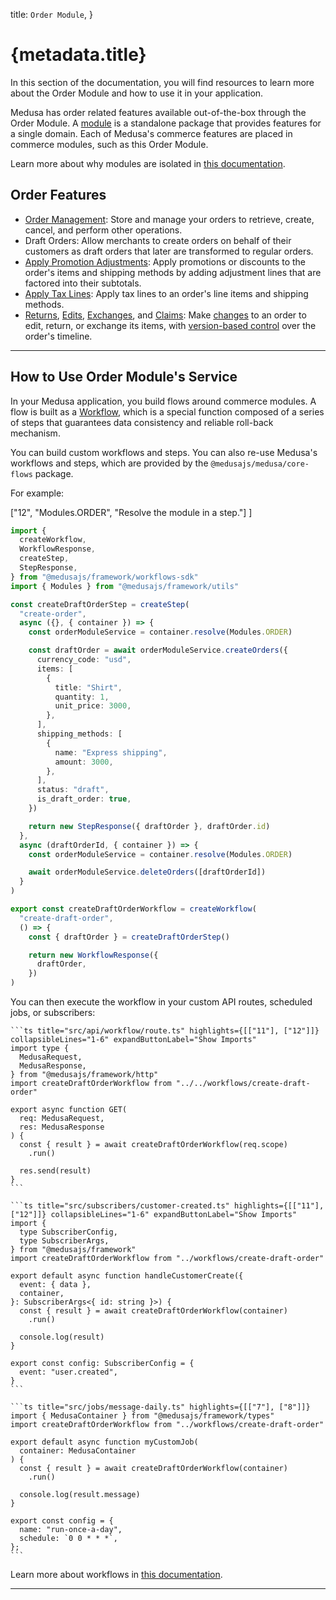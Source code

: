 
  title: `Order Module`,
}

# {metadata.title}

In this section of the documentation, you will find resources to learn more about the Order Module and how to use it in your application.

Medusa has order related features available out-of-the-box through the Order Module. A [module](!docs!/learn/fundamentals/modules) is a standalone package that provides features for a single domain. Each of Medusa's commerce features are placed in commerce modules, such as this Order Module.

<Note>

Learn more about why modules are isolated in [this documentation](!docs!/learn/fundamentals/modules/isolation).

</Note>

## Order Features

- [Order Management](./concepts/page.mdx): Store and manage your orders to retrieve, create, cancel, and perform other operations.
- Draft Orders: Allow merchants to create orders on behalf of their customers as draft orders that later are transformed to regular orders.
- [Apply Promotion Adjustments](./promotion-adjustments/page.mdx): Apply promotions or discounts to the order's items and shipping methods by adding adjustment lines that are factored into their subtotals.
- [Apply Tax Lines](./tax-lines/page.mdx): Apply tax lines to an order's line items and shipping methods.
- [Returns](./return/page.mdx), [Edits](./edit/page.mdx), [Exchanges](./exchange/page.mdx), and [Claims](./claim/page.mdx): Make [changes](./order-change/page.mdx) to an order to edit, return, or exchange its items, with [version-based control](./order-versioning/page.mdx) over the order's timeline.

---

## How to Use Order Module's Service

In your Medusa application, you build flows around commerce modules. A flow is built as a [Workflow](!docs!/learn/fundamentals/workflows), which is a special function composed of a series of steps that guarantees data consistency and reliable roll-back mechanism. 

You can build custom workflows and steps. You can also re-use Medusa's workflows and steps, which are provided by the `@medusajs/medusa/core-flows` package.

For example:

  ["12", "Modules.ORDER", "Resolve the module in a step."]
]

```ts title="src/workflows/create-draft-order.ts" highlights={highlights}
import { 
  createWorkflow, 
  WorkflowResponse,
  createStep,
  StepResponse,
} from "@medusajs/framework/workflows-sdk"
import { Modules } from "@medusajs/framework/utils"

const createDraftOrderStep = createStep(
  "create-order",
  async ({}, { container }) => {
    const orderModuleService = container.resolve(Modules.ORDER)

    const draftOrder = await orderModuleService.createOrders({
      currency_code: "usd",
      items: [
        {
          title: "Shirt",
          quantity: 1,
          unit_price: 3000,
        },
      ],
      shipping_methods: [
        {
          name: "Express shipping",
          amount: 3000,
        },
      ],
      status: "draft",
      is_draft_order: true,
    })

    return new StepResponse({ draftOrder }, draftOrder.id)
  },
  async (draftOrderId, { container }) => {
    const orderModuleService = container.resolve(Modules.ORDER)

    await orderModuleService.deleteOrders([draftOrderId])
  }
)

export const createDraftOrderWorkflow = createWorkflow(
  "create-draft-order",
  () => {
    const { draftOrder } = createDraftOrderStep()

    return new WorkflowResponse({
      draftOrder,
    })
)
```

You can then execute the workflow in your custom API routes, scheduled jobs, or subscribers:

<CodeTabs group="resource-types">
  <CodeTab label="API Route" value="api-route">
    
    ```ts title="src/api/workflow/route.ts" highlights={[["11"], ["12"]]} collapsibleLines="1-6" expandButtonLabel="Show Imports"
    import type {
      MedusaRequest,
      MedusaResponse,
    } from "@medusajs/framework/http"
    import createDraftOrderWorkflow from "../../workflows/create-draft-order"

    export async function GET(
      req: MedusaRequest,
      res: MedusaResponse
    ) {
      const { result } = await createDraftOrderWorkflow(req.scope)
        .run()

      res.send(result)
    }
    ```

  </CodeTab>
  <CodeTab label="Subscriber" value="subscriber">
    
    ```ts title="src/subscribers/customer-created.ts" highlights={[["11"], ["12"]]} collapsibleLines="1-6" expandButtonLabel="Show Imports"
    import {
      type SubscriberConfig,
      type SubscriberArgs,
    } from "@medusajs/framework"
    import createDraftOrderWorkflow from "../workflows/create-draft-order"

    export default async function handleCustomerCreate({
      event: { data },
      container,
    }: SubscriberArgs<{ id: string }>) {
      const { result } = await createDraftOrderWorkflow(container)
        .run()

      console.log(result)
    }

    export const config: SubscriberConfig = {
      event: "user.created",
    }
    ```

  </CodeTab>
  <CodeTab label="Scheduled Job" value="scheduled-job">
    
    ```ts title="src/jobs/message-daily.ts" highlights={[["7"], ["8"]]}
    import { MedusaContainer } from "@medusajs/framework/types"
    import createDraftOrderWorkflow from "../workflows/create-draft-order"

    export default async function myCustomJob(
      container: MedusaContainer
    ) {
      const { result } = await createDraftOrderWorkflow(container)
        .run()

      console.log(result.message)
    }

    export const config = {
      name: "run-once-a-day",
      schedule: `0 0 * * *`,
    };
    ```

  </CodeTab>
</CodeTabs>

Learn more about workflows in [this documentation](!docs!/learn/fundamentals/workflows).

---

<CommerceModuleSections name="Order" />